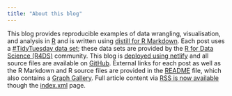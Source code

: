 ```yaml
---
title: "About this blog"
---
```


This blog provides reproducible examples of data wrangling, visualisation, and analysis in [R](https://www.r-project.org/) and is written using [distill for R Markdown](https://github.com/rstudio/distill).
Each post uses a [#TidyTuesday data set](https://github.com/rfordatascience/tidytuesday); these data sets are provided by the [R for Data Science (R4DS)](https://github.com/rfordatascience) community.
This blog is [deployed using netlify](https://tidytuesday.netlify.app/) and all source files are available on [GitHub](https://github.com/rnnh/TidyTuesday).
External links for each post as well as the R Markdown and R source files are provided in the [README](https://github.com/rnnh/TidyTuesday/blob/main/README.md#posts) file, which also contains a [Graph Gallery](https://github.com/rnnh/TidyTuesday/blob/main/README.md#graph-gallery).
Full article content via [RSS is now available](https://github.com/rnnh/TidyTuesday/commit/3608329d5a880c6d9647c0d4e21c9763388de618) though the [index.xml](https://tidytuesday.netlify.app/index.xml) page.